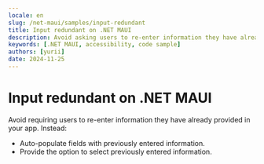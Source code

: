 ```yaml
---
locale: en
slug: /net-maui/samples/input-redundant
title: Input redundant on .NET MAUI
description: Avoid asking users to re-enter information they have already provided in the same session.
keywords: [.NET MAUI, accessibility, code sample]
authors: [yurii]
date: 2024-11-25
---
```


# Input redundant on .NET MAUI

Avoid requiring users to re-enter information they have already provided in your app. Instead:

- Auto-populate fields with previously entered information.
- Provide the option to select previously entered information.

<CodeSample id="input-redundant" framework="net-maui" locale="en"/>
